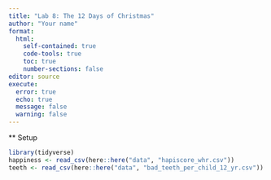 ```yaml
---
title: "Lab 8: The 12 Days of Christmas"
author: "Your name"
format: 
  html:
    self-contained: true
    code-tools: true
    toc: true
    number-sections: false
editor: source
execute: 
  error: true
  echo: true
  message: false
  warning: false
---
```

** Setup
```r
library(tidyverse)
happiness <- read_csv(here::here("data", "hapiscore_whr.csv"))
teeth <- read_csv(here::here("data", "bad_teeth_per_child_12_yr.csv"))

```


